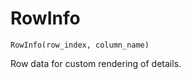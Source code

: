 # RowInfo { #reactable.RowInfo }

`RowInfo(row_index, column_name)`

Row data for custom rendering of details.